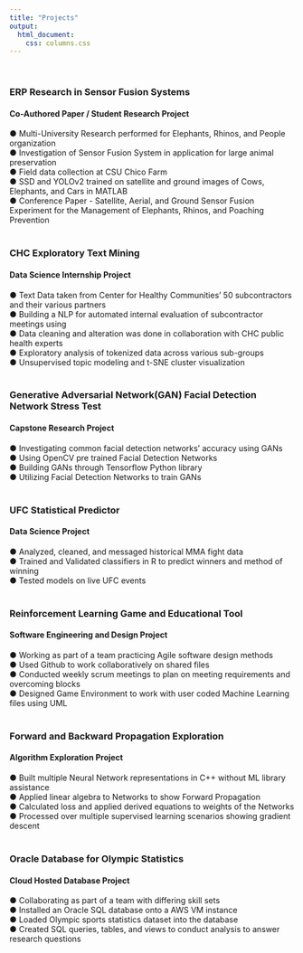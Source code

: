 ```yaml
---
title: "Projects"
output:
  html_document: 
    css: columns.css
---
```

\

### ERP Research in Sensor Fusion Systems
#### Co-Authored Paper / Student Research Project
● Multi-University Research performed for Elephants, Rhinos, and People organization \
● Investigation of Sensor Fusion System in application for large animal preservation \
● Field data collection at CSU Chico Farm \
● SSD and YOLOv2 trained on satellite and ground images of Cows, Elephants, and Cars in MATLAB \
● Conference Paper - Satellite, Aerial, and Ground Sensor Fusion Experiment for the Management of
Elephants, Rhinos, and Poaching Prevention \
\

### CHC Exploratory Text Mining
#### Data Science Internship Project
● Text Data taken from Center for Healthy Communities’ 50 subcontractors and their various partners \
● Building a NLP for automated internal evaluation of subcontractor meetings using \
● Data cleaning and alteration was done in collaboration with CHC public health experts \
● Exploratory analysis of tokenized data across various sub-groups \
● Unsupervised topic modeling and t-SNE cluster visualization \
\

### Generative Adversarial Network(GAN) Facial Detection Network Stress Test
#### Capstone Research Project
● Investigating common facial detection networks’ accuracy using GANs \
● Using OpenCV pre trained Facial Detection Networks\
● Building GANs through Tensorflow Python library\
● Utilizing Facial Detection Networks to train GANs\
\

### UFC Statistical Predictor
#### Data Science Project
● Analyzed, cleaned, and messaged historical MMA fight data\
● Trained and Validated classifiers in R to predict winners and method of winning\
● Tested models on live UFC events\
\

### Reinforcement Learning Game and Educational Tool
#### Software Engineering and Design Project
● Working as part of a team practicing Agile software design methods\
● Used Github to work collaboratively on shared files\
● Conducted weekly scrum meetings to plan on meeting requirements and overcoming blocks\
● Designed Game Environment to work with user coded Machine Learning files using UML\
\

### Forward and Backward Propagation Exploration
#### Algorithm Exploration Project
● Built multiple Neural Network representations in C++ without ML library assistance\
● Applied linear algebra to Networks to show Forward Propagation\
● Calculated loss and applied derived equations to weights of the Networks\
● Processed over multiple supervised learning scenarios showing gradient descent\
\

### Oracle Database for Olympic Statistics
#### Cloud Hosted Database Project
● Collaborating as part of a team with differing skill sets\
● Installed an Oracle SQL database onto a AWS VM instance\
● Loaded Olympic sports statistics dataset into the database\
● Created SQL queries, tables, and views to conduct analysis to answer research questions\